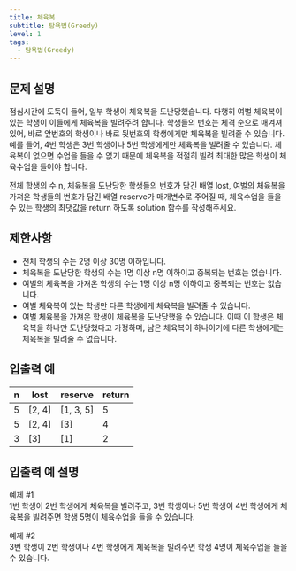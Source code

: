 ```yaml
---
title: 체육복
subtitle: 탐욕법(Greedy)
level: 1
tags:
  - 탐욕법(Greedy)
---
```


## 문제 설명

점심시간에 도둑이 들어, 일부 학생이 체육복을 도난당했습니다. 다행히 여벌 체육복이 있는 학생이 이들에게 체육복을 빌려주려 합니다. 학생들의 번호는 체격 순으로 매겨져 있어, 바로 앞번호의 학생이나 바로 뒷번호의 학생에게만 체육복을 빌려줄 수 있습니다. 예를 들어, 4번 학생은 3번 학생이나 5번 학생에게만 체육복을 빌려줄 수 있습니다. 체육복이 없으면 수업을 들을 수 없기 때문에 체육복을 적절히 빌려 최대한 많은 학생이 체육수업을 들어야 합니다.

전체 학생의 수 n, 체육복을 도난당한 학생들의 번호가 담긴 배열 lost, 여벌의 체육복을 가져온 학생들의 번호가 담긴 배열 reserve가 매개변수로 주어질 때, 체육수업을 들을 수 있는 학생의 최댓값을 return 하도록 solution 함수를 작성해주세요.

## 제한사항

- 전체 학생의 수는 2명 이상 30명 이하입니다.
- 체육복을 도난당한 학생의 수는 1명 이상 n명 이하이고 중복되는 번호는 없습니다.
- 여벌의 체육복을 가져온 학생의 수는 1명 이상 n명 이하이고 중복되는 번호는 없습니다.
- 여벌 체육복이 있는 학생만 다른 학생에게 체육복을 빌려줄 수 있습니다.
- 여벌 체육복을 가져온 학생이 체육복을 도난당했을 수 있습니다. 이때 이 학생은 체육복을 하나만 도난당했다고 가정하며, 남은 체육복이 하나이기에 다른 학생에게는 체육복을 빌려줄 수 없습니다.

## 입출력 예

| n   | lost     | reserve     | return |
| --- | -------- | ----------- | ------ |
| 5   | \[2, 4\] | \[1, 3, 5\] | 5      |
| 5   | \[2, 4\] | \[3\]       | 4      |
| 3   | \[3\]    | \[1\]       | 2      |

## 입출력 예 설명

예제 #1\
1번 학생이 2번 학생에게 체육복을 빌려주고, 3번 학생이나 5번 학생이 4번 학생에게 체육복을 빌려주면 학생 5명이 체육수업을 들을 수 있습니다.

예제 #2\
3번 학생이 2번 학생이나 4번 학생에게 체육복을 빌려주면 학생 4명이 체육수업을 들을 수 있습니다.
